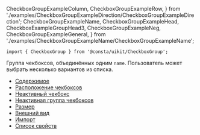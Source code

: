 
  CheckboxGroupExampleColumn,
  CheckboxGroupExampleRow,
} from './examples/CheckboxGroupExampleDirection/CheckboxGroupExampleDirection';
  CheckboxGroupExampleName,
  CheckboxGroupExampleHead,
  CheckboxExampleGroupHead3,
  CheckboxGroupExampleNeg,
  CheckboxGroupExampleGeneral,
} from './examples/CheckboxGroupExampleName/CheckboxGroupExampleName';

```tsx
import { CheckboxGroup } from '@consta/uikit/CheckboxGroup';
```

Группа чекбоксов, объединённых одним `name`. Пользователь может выбрать несколько вариантов из списка.

<CheckboxGroupExampleName />

<MdxMenu>

- [Содержимое](##LIBS.STAND.DEV|stand:uikit-components-checkboxgroup-deprecated|hash:содержимое)
- [Расположение чекбоксов](##LIBS.STAND.DEV|stand:uikit-components-checkboxgroup-deprecated|hash:расположение-чекбоксов)
- [Неактивный чекбокс](##LIBS.STAND.DEV|stand:uikit-components-checkboxgroup-deprecated|hash:неактивный-чекбокс)
- [Неактивная группа чекбоксов](##LIBS.STAND.DEV|stand:uikit-components-checkboxgroup-deprecated|hash:неактивная-группа-чекбоксов)
- [Размер](##LIBS.STAND.DEV|stand:uikit-components-checkboxgroup-deprecated|hash:размер)
- [Внешний вид](##LIBS.STAND.DEV|stand:uikit-components-checkboxgroup-deprecated|hash:внешний-вид)
- [Импорт](##LIBS.STAND.DEV|stand:uikit-components-checkboxgroup-deprecated|hash:импорт)
- [Список свойств](##LIBS.STAND.DEV|stand:uikit-components-checkboxgroup-deprecated|hash:свойства)

</MdxMenu>
